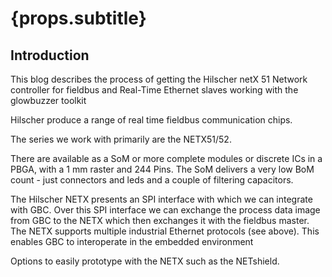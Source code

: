 

# {props.subtitle}
<ReadingTime time="3"/>
<PageTag tags={props.tags}/>

## Introduction
<TitleImage image={netx52} alt="netx52"/>




This blog describes the process of getting the Hilscher netX 51 Network controller for fieldbus and Real-Time Ethernet slaves working with the glowbuzzer toolkit


Hilscher produce a range of real time fieldbus communication chips.

The series we work with primarily are the <Text mark>NETX51/52</Text>.


There are available as a SoM or more complete modules or discrete ICs in a PBGA, with a 1 mm raster and 244 Pins. The SoM delivers a very low BoM count - just connectors and leds and a couple of filtering capacitors.

The Hilscher NETX presents an SPI interface with which we can integrate with GBC. Over this SPI interface we can exchange the process data image from GBC to the NETX which then exchanges it with the  fieldbus master. The NETX supports multiple industrial Ethernet protocols (see above). This enables GBC to interoperate in the embedded environment

Options to easily prototype with the NETX such as the NETshield.
